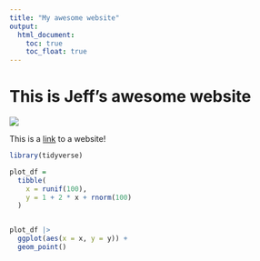 ```yaml
---
title: "My awesome website"
output: 
  html_document:
    toc: true
    toc_float: true
---
```


# This is Jeff's awesome website

![](https://media.giphy.com/media/drXGoW1iudhKw/giphy.gif)

This is a [link](https://www.google.com/) to a website!

```r
library(tidyverse)
```


```r
plot_df = 
  tibble(
    x = runif(100),
    y = 1 + 2 * x + rnorm(100)
  )


plot_df |> 
  ggplot(aes(x = x, y = y)) + 
  geom_point()
```

